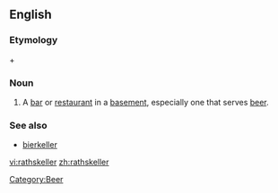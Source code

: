 ==English==

===Etymology===
{{etyl|de}} {{term|Rat||council|lang=de}} + {{term|Keller||cellar|lang=de}}

===Noun===
{{en-noun}}

# A [[bar]] or [[restaurant]] in a [[basement]], especially one that serves [[beer]].

===See also===
* [[bierkeller]]

[[Category:Beer]]

[[vi:rathskeller]]
[[zh:rathskeller]]